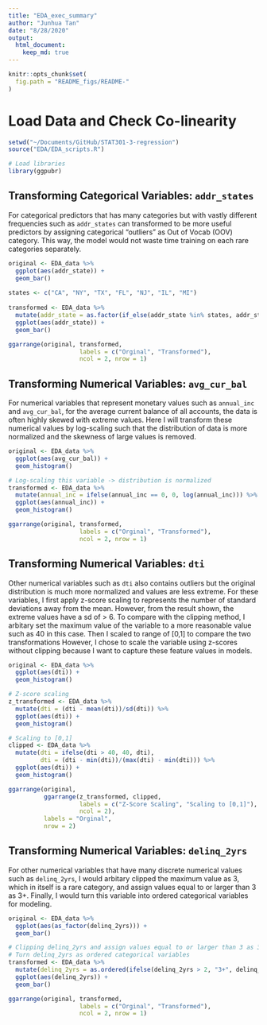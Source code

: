 ```yaml
---
title: "EDA_exec_summary"
author: "Junhua Tan"
date: "8/28/2020"
output: 
  html_document:
    keep_md: true
---
```


```r
knitr::opts_chunk$set(
  fig.path = "README_figs/README-"
)
```

# Load Data and Check Co-linearity
```r
setwd("~/Documents/GitHub/STAT301-3-regression")
source("EDA/EDA_scripts.R")

# Load libraries
library(ggpubr)
```

## Transforming Categorical Variables: `addr_states`

For categorical predictors that has many categories but with vastly different frequencies such as `addr_states` can transformed to be more useful predictors by assigning categorical "outliers" as Out of Vocab (OOV) category. This way, the model would not waste time training on each rare categories separately.

```r
original <- EDA_data %>% 
  ggplot(aes(addr_state)) +
  geom_bar()
  
states <- c("CA", "NY", "TX", "FL", "NJ", "IL", "MI")
  
transformed <- EDA_data %>%
  mutate(addr_state = as.factor(if_else(addr_state %in% states, addr_state, as.character("Other States")))) %>% 
  ggplot(aes(addr_state)) +
  geom_bar()

ggarrange(original, transformed,
                    labels = c("Orginal", "Transformed"),
                    ncol = 2, nrow = 1)
```

## Transforming Numerical Variables: `avg_cur_bal`

For numerical variables that represent monetary values such as `annual_inc` and `avg_cur_bal`, for the average current balance of all accounts, the data is often highly skewed with extreme values. Here I will transform these numerical values by log-scaling such that the distribution of data is more normalized and the skewness of large values is removed.

```r
original <- EDA_data %>% 
  ggplot(aes(avg_cur_bal)) +
  geom_histogram()

# Log-scaling this variable -> distribution is normalized
transformed <- EDA_data %>% 
  mutate(annual_inc = ifelse(annual_inc == 0, 0, log(annual_inc))) %>% 
  ggplot(aes(annual_inc)) +
  geom_histogram()

ggarrange(original, transformed,
                    labels = c("Orginal", "Transformed"),
                    ncol = 2, nrow = 1)
```

## Transforming Numerical Variables: `dti`

Other numerical variables such as `dti` also contains outliers but the original distribution is much more normalized and values are less extreme. For these variables, I first apply z-score scaling to represents the number of standard deviations away from the mean. However, from the result shown, the extreme values have a sd of > 6. To compare with the clipping method, I arbitary set the maximum value of the variable to a more reasonable value such as 40 in this case. Then I scaled to range of [0,1] to compare the two transformations However, I chose to scale the variable using z-scores without clipping because I want to capture these feature values in models.

```r
original <- EDA_data %>% 
  ggplot(aes(dti)) +
  geom_histogram()

# Z-score scaling
z_transformed <- EDA_data %>% 
  mutate(dti = (dti - mean(dti))/sd(dti)) %>% 
  ggplot(aes(dti)) +
  geom_histogram()

# Scaling to [0,1]
clipped <- EDA_data %>% 
  mutate(dti = ifelse(dti > 40, 40, dti),
         dti = (dti - min(dti))/(max(dti) - min(dti))) %>% 
  ggplot(aes(dti)) +
  geom_histogram()

ggarrange(original, 
          ggarrange(z_transformed, clipped,
                    labels = c("Z-Score Scaling", "Scaling to [0,1]"),
                    ncol = 2),
          labels = "Orginal",
          nrow = 2)
```

## Transforming Numerical Variables: `delinq_2yrs`

For other numerical variables that have many discrete numerical values such as `delinq_2yrs`, I would arbitary clipped the maximum value as 3, which in itself is a rare category, and assign values equal to or larger than 3 as 3+. Finally, I would turn this variable into ordered categorical variables for modeling.

```r
original <- EDA_data %>% 
  ggplot(aes(as_factor(delinq_2yrs))) +
  geom_bar()

# Clipping delinq_2yrs and assign values equal to or larger than 3 as 3+
# Turn delinq_2yrs as ordered categorical variables
transformed <- EDA_data %>%
  mutate(delinq_2yrs = as.ordered(ifelse(delinq_2yrs > 2, "3+", delinq_2yrs))) %>% 
  ggplot(aes(delinq_2yrs)) +
  geom_bar()

ggarrange(original, transformed,
                    labels = c("Orginal", "Transformed"),
                    ncol = 2, nrow = 1)
```

